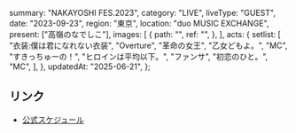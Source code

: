   summary: "NAKAYOSHI FES.2023",
  category: "LIVE",
  liveType: "GUEST",
  date: "2023-09-23",
  region: "東京",
  location: "duo MUSIC EXCHANGE",
  present: ["高嶺のなでしこ"],
  images: [
    {
      path: "",
      ref: "",
    },
  ],
  acts: {
    setlist: [
      "衣装:僕は君になれない衣装",
      "Overture",
      "革命の女王",
      "乙女どもよ。",
      "MC",
      "すきっちゅーの！",
      "ヒロインは平均以下。",
      "ファンサ",
      "初恋のひと。",
      "MC",
    ],
  },
  updatedAt: "2025-06-21",
};

## リンク

- [公式スケジュール](https://takanenonadeshiko.jp/?p=1357)
